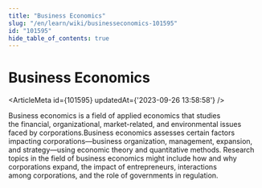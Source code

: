 ```yaml
---
title: "Business Economics"
slug: "/en/learn/wiki/businesseconomics-101595"
id: "101595"
hide_table_of_contents: true
---
```



# Business Economics

<ArticleMeta id={101595} updatedAt={'2023-09-26 13:58:58'} />
<div className='border-solid border-b border-t-0 my-4 border-[var(--ifm-color-gray-300)]' />

Business economics is a field of applied economics that studies the financial, organizational, market-related, and environmental issues faced by corporations.Business economics assesses certain factors impacting corporations—business organization, management, expansion, and strategy—using economic theory and quantitative methods. Research topics in the field of business economics might include how and why corporations expand, the impact of entrepreneurs, interactions among corporations, and the role of governments in regulation.

